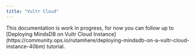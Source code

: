 ```yaml
---
title: "Vultr Cloud"
---
```


<Warning>
  This documentation is work in progress, for now you can follow up to
  [Deploying MindsDB on Vultr Cloud
  Instance](https://community.ops.io/rutamhere/deploying-mindsdb-on-a-vultr-cloud-instance-40bm)
  tutorial.
</Warning>
